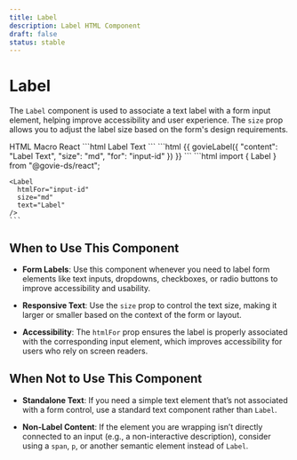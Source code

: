 ```yaml
---
title: Label
description: Label HTML Component
draft: false
status: stable
---
```


# Label

<ComponentStatusBlock componentId="label" />

<Label htmlFor="input-id" size="md" text="This is Label" />

The `Label` component is used to associate a text label with a form input element, helping improve accessibility and user experience. The `size` prop allows you to adjust the label size based on the form's design requirements.

<Tabs id="tab3">
  <TabList>
    <TabItem value="tab31" checked>HTML</TabItem>
    <TabItem value="tab32">Macro</TabItem>
    <TabItem value="tab33">React</TabItem>
  </TabList>
  <TabPanel value="tab31">
    ```html
    <label
      for="input-id"
      class="gi-text-md gi-mb-1 gi-block">
      Label Text
    </label>
    ```
  </TabPanel>
  <TabPanel value="tab32">
    ```html
    {{ govieLabel({
      "content": "Label Text",
      "size": "md",
      "for": "input-id"
    }) }}
    ```
  </TabPanel>
  <TabPanel value="tab33">
    ```html
    import { Label } from "@govie-ds/react";

    <Label
      htmlFor="input-id"
      size="md"
      text="Label"
    />
    ```

  </TabPanel>
</Tabs>

## When to Use This Component

- **Form Labels**: Use this component whenever you need to label form elements like text inputs, dropdowns, checkboxes, or radio buttons to improve accessibility and usability.
- **Responsive Text**: Use the `size` prop to control the text size, making it larger or smaller based on the context of the form or layout.

- **Accessibility**: The `htmlFor` prop ensures the label is properly associated with the corresponding input element, which improves accessibility for users who rely on screen readers.

## When Not to Use This Component

- **Standalone Text**: If you need a simple text element that’s not associated with a form control, use a standard text component rather than `Label`.

- **Non-Label Content**: If the element you are wrapping isn’t directly connected to an input (e.g., a non-interactive description), consider using a `span`, `p`, or another semantic element instead of `Label`.
